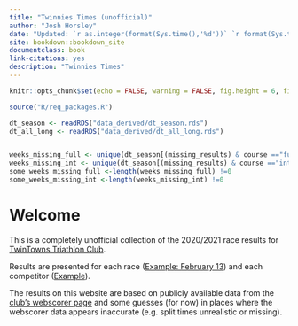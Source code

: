 ```yaml
--- 
title: "Twinnies Times (unofficial)"
author: "Josh Horsley"
date: "Updated: `r as.integer(format(Sys.time(),'%d'))` `r format(Sys.time(),'%b %Y')`"
site: bookdown::bookdown_site
documentclass: book
link-citations: yes
description: "Twinnies Times"
---
```



```r

knitr::opts_chunk$set(echo = FALSE, warning = FALSE, fig.height = 6, fig.width = 7)

source("R/req_packages.R")

dt_season <- readRDS("data_derived/dt_season.rds")
dt_all_long <- readRDS("data_derived/dt_all_long.rds")


weeks_missing_full <- unique(dt_season[(missing_results) & course =="full"]$race_number)
weeks_missing_int <- unique(dt_season[(missing_results) & course =="int"]$race_number)
some_weeks_missing_full <-length(weeks_missing_full) !=0
some_weeks_missing_int <-length(weeks_missing_int) !=0

```


# Welcome

This is a completely unofficial collection of the 2020/2021 race results for [TwinTowns Triathlon Club](http://www.twintownstriathlon.org.au).

Results are presented for each race ([Example: February 13](#r-2021-02-13)) and each competitor ([Example](#a-Tracy-Foyster)).

The results on this website are based on publicly available data from the [club's webscorer page](https://www.webscorer.com/33755) and some guesses (for now) in places where the webscorer data appears inaccurate (e.g. split times unrealistic or missing).

